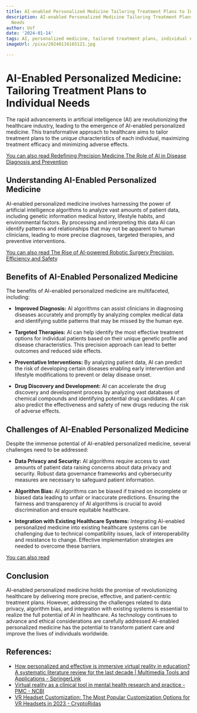 ```yaml
---
title: AI-enabled Personalized Medicine Tailoring Treatment Plans to Individual Needs
description: AI-enabled Personalized Medicine Tailoring Treatment Plans to Individual
  Needs
author: Usf
date: '2024-01-14'
tags: AI, personalized medicine, tailored treatment plans, individual needs
imageUrl: /pixa/20240116165121.jpg

---
```

# AI-Enabled Personalized Medicine: Tailoring Treatment Plans to Individual Needs

The rapid  advancements in artificial intelligence (AI) are  revolutionizing the healthcare industry,  leading to the  emergence of AI-enabled personalized medicine. This transformative approach to healthcare aims to tailor treatment plans to the unique characteristics of  each individual, maximizing  treatment efficacy and minimizing adverse effects.

[You can also read Redefining Precision Medicine The Role  of  AI in Disease Diagnosis and Prevention](Redefining%20Precision%20Medicine%20The%20Role%20of%20AI%20in%20Disease%20Diagnosis%20and%20Prevention)


## Understanding AI-Enabled Personalized Medicine

AI-enabled personalized medicine involves harnessing  the power of artificial intelligence algorithms to analyze vast amounts of patient  data, including  genetic information medical history, lifestyle habits, and environmental  factors. By processing and interpreting this  data AI can identify patterns and relationships that may not be apparent to human clinicians, leading to more precise diagnoses,  targeted therapies, and preventive interventions.

[You can also read The Rise of AI-powered Robotic Surgery Precision, Efficiency and Safety](The%20Rise%20of%20AI-powered%20Robotic%20Surgery%20Precision%2C%20Efficiency%2C%20and%20Safety)


## Benefits of AI-Enabled Personalized Medicine

The benefits of AI-enabled personalized medicine are multifaceted, including:

- **Improved Diagnosis:** AI algorithms can  assist clinicians in diagnosing diseases accurately and promptly by analyzing complex medical  data  and identifying  subtle patterns that may be missed by  the  human eye.

- **Targeted Therapies:** AI can help identify the most effective treatment options for individual patients based on their unique  genetic profile and disease characteristics. This precision approach can lead to better outcomes and  reduced side effects.

- **Preventative Interventions:** By analyzing patient  data, AI  can predict the risk of developing certain diseases  enabling early intervention and lifestyle modifications to prevent or delay  disease onset.

- **Drug Discovery and Development:** AI can  accelerate the drug discovery and  development process by analyzing vast databases of chemical compounds and identifying potential drug candidates. AI can  also predict the effectiveness and safety of new drugs  reducing the  risk of adverse effects.

## Challenges of AI-Enabled Personalized Medicine

Despite the immense potential of AI-enabled personalized medicine, several challenges need  to be addressed:

- **Data Privacy and Security:** AI algorithms require access to vast amounts of  patient data raising concerns about data privacy and security. Robust data governance frameworks and cybersecurity measures are necessary to safeguard  patient information.

- **Algorithm Bias:** AI algorithms can be biased if trained on  incomplete or biased data leading to unfair or inaccurate predictions. Ensuring the fairness and  transparency of  AI algorithms is crucial  to avoid  discrimination and ensure equitable healthcare.

- **Integration with Existing Healthcare Systems:** Integrating AI-enabled personalized medicine into  existing healthcare systems can be  challenging due to technical compatibility issues, lack of interoperability and resistance to change. Effective implementation strategies are needed to overcome  these barriers.

[You can also read ]()


## Conclusion

AI-enabled personalized medicine holds  the promise of revolutionizing healthcare  by delivering more precise, effective, and patient-centric  treatment plans. However, addressing the challenges related to data privacy, algorithm bias, and integration with  existing systems is essential to realize the full potential of AI in healthcare.  As technology continues to advance and ethical considerations are carefully addressed AI-enabled personalized medicine has the  potential  to transform patient care and improve the lives of individuals worldwide.

## References:
- [How personalized and effective is immersive virtual reality in education? A systematic literature review for the last decade | Multimedia Tools and Applications - SpringerLink](https://link.springer.com/article/10.1007/s11042-023-15986-7)
- [Virtual reality as a clinical tool in mental health research and practice - PMC - NCBI](https://www.ncbi.nlm.nih.gov/pmc/articles/PMC7366939/)
- [VR Headset Customization: The Most Popular Customization Options for VR Headsets in 2023 - CryptoRidas](https://cryptoridas.com/vr-headset-customization/)
